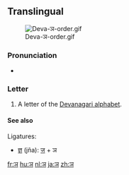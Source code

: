 ==Translingual==
[[File:Deva-ञ-order.gif|thumb]]

===Pronunciation===
* {{IPA|/ɲə/|lang=mul}} {{i|may vary by language}}

===Letter===
{{mul-deva|ña}}

# A letter of the [[Devanagari alphabet]].

====See also====
Ligatures:
* [[ज्ञ]] (jña): [[ज]] + ञ

[[fr:ञ]]
[[hu:ञ]]
[[nl:ञ]]
[[ja:ञ]]
[[zh:ञ]]
